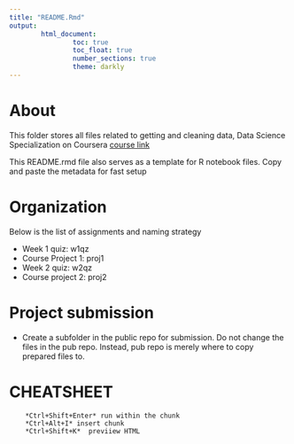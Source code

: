 ```yaml
---
title: "README.Rmd"
output: 
        html_document:
                toc: true
                toc_float: true
                number_sections: true
                theme: darkly
---
```

# About

This folder stores all files related to getting and cleaning data, Data Science Specialization on Coursera [course link](https://www.coursera.org/learn/exploratory-data-analysis/home/welcome)

This README.rmd file also serves as a template for R notebook files. Copy and paste the metadata for fast setup

# Organization

Below is the list of assignments and naming strategy

* Week 1 quiz: w1qz
* Course Project 1: proj1
* Week 2 quiz: w2qz
* Course project 2: proj2

# Project submission

* Create a subfolder in the public repo for submission. Do not change the files in the pub repo. Instead, pub repo is merely where to copy prepared files to. 


# CHEATSHEET 
        *Ctrl+Shift+Enter* run within the chunk
        *Ctrl+Alt+I* insert chunk
        *Ctrl+Shift+K*  previiew HTML
        

